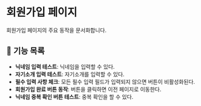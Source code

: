 
<Meta title="Docs/Signup" />

# 회원가입 페이지

회원가입 페이지의 주요 동작을 문서화합니다.

## 📌 기능 목록

- **닉네임 입력 테스트**: 닉네임을 입력할 수 있다.
- **자기소개 입력 테스트**: 자기소개를 입력할 수 있다.
- **필수 입력 사항 체크**: 모든 필수 입력 필드가 입력되지 않으면 버튼이 비활성화된다.
- **회원가입 완료 버튼 동작**: 버튼을 클릭하면 이전 페이지로 이동한다.
- **닉네임 중복 확인 버튼 테스트**: 중복 확인을 할 수 있다.
